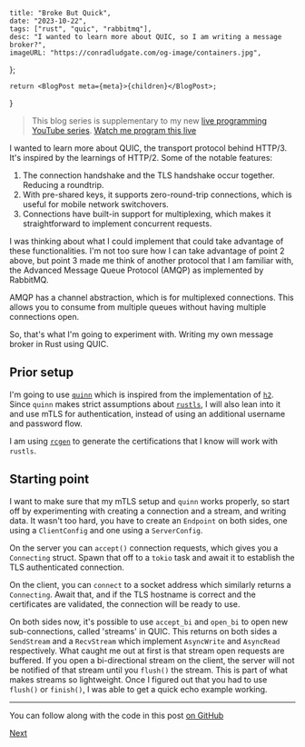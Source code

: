     title: "Broke But Quick",
    date: "2023-10-22",
    tags: ["rust", "quic", "rabbitmq"],
    desc: "I wanted to learn more about QUIC, so I am writing a message broker?",
    imageURL: "https://conradludgate.com/og-image/containers.jpg",
};

    return <BlogPost meta={meta}>{children}</BlogPost>;
}

> This blog series is supplementary to my new [live programming YouTube series](https://www.youtube.com/playlist/PLviKKZqzhk18R69OM7EtMHGrKXCHHfdfl).
> [Watch me program this live](https://youtu.be/lpsduJy2EIM)

I wanted to learn more about QUIC, the transport protocol behind HTTP/3. It's inspired by the learnings of HTTP/2. Some of the notable features:

1. The connection handshake and the TLS handshake occur together. Reducing a roundtrip.
2. With pre-shared keys, it supports zero-round-trip connections, which is useful for mobile network switchovers.
3. Connections have built-in support for multiplexing, which makes it straightforward to implement concurrent requests.

I was thinking about what I could implement that could take advantage of these functionalities. I'm not too sure how I can take advantage of point 2 above,
but point 3 made me think of another protocol that I am familiar with, the Advanced Message Queue Protocol (AMQP) as implemented by RabbitMQ.

AMQP has a channel abstraction, which is for multiplexed connections. This allows you to consume from multiple queues without having multiple connections open.

So, that's what I'm going to experiment with. Writing my own message broker in Rust using QUIC.

## Prior setup

I'm going to use [`quinn`](https://docs.rs/quinn/latest/quinn/index.html) which is inspired from the implementation of [`h2`](https://docs.rs/h2/latest/h2/).
Since `quinn` makes strict assumptions about [`rustls`](https://docs.rs/rustls/latest/rustls/), I will also lean into it and use mTLS for authentication, instead of using an additional username and password flow.

I am using [`rcgen`](https://docs.rs/rcgen/latest/rcgen/) to generate the certifications that I know will work with `rustls`.

## Starting point

I want to make sure that my mTLS setup and `quinn` works properly, so start off by experimenting with creating a connection and a stream, and writing data.
It wasn't too hard, you have to create an `Endpoint` on both sides, one using a `ClientConfig` and one using a `ServerConfig`.

On the server you can `accept()` connection requests, which gives you a `Connecting` struct.
Spawn that off to a `tokio` task and await it to establish the TLS authenticated connection.

On the client, you can `connect` to a socket address which similarly returns a `Connecting`.
Await that, and if the TLS hostname is correct and the certificates are validated, the connection will be ready to use.

On both sides now, it's possible to use `accept_bi` and `open_bi` to open new sub-connections, called 'streams' in QUIC. This returns on both sides a
`SendStream` and a `RecvStream` which implement `AsyncWrite` and `AsyncRead` respectively. What caught me out at first is that stream open requests are buffered.
If you open a bi-directional stream on the client, the server will not be notified of that stream until you `flush()` the stream.
This is part of what makes streams so lightweight. Once I figured out that you had to use `flush()` or `finish()`, I was able to get a quick echo example
working.

---

You can follow along with the code in this post [on GitHub](https://github.com/conradludgate/broke-but-quick/tree/b6b8f09c1240eb22960064a599cd864163e07ed6)

[Next](/posts/bbq2)
